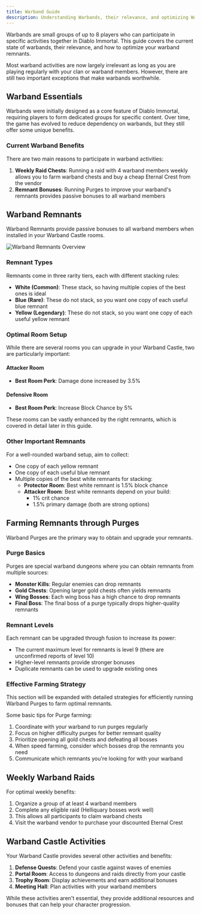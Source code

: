 ```yaml
---
title: Warband Guide
description: Understanding Warbands, their relevance, and optimizing Warband Remnants
---
```


Warbands are small groups of up to 8 players who can participate in specific activities together in Diablo Immortal. This guide covers the current state of warbands, their relevance, and how to optimize your warband remnants.

<Note title="Current Relevance">
  Most warband activities are now largely irrelevant as long as you are playing regularly with your clan or warband members. However, there are still two important exceptions that make warbands worthwhile.
</Note>

## Warband Essentials

Warbands were initially designed as a core feature of Diablo Immortal, requiring players to form dedicated groups for specific content. Over time, the game has evolved to reduce dependency on warbands, but they still offer some unique benefits.

### Current Warband Benefits

There are two main reasons to participate in warband activities:

1. **Weekly Raid Chests**: Running a raid with 4 warband members weekly allows you to farm warband chests and buy a cheap Eternal Crest from the vendor
2. **Remnant Bonuses**: Running Purges to improve your warband's remnants provides passive bonuses to all warband members

## Warband Remnants

Warband Remnants provide passive bonuses to all warband members when installed in your Warband Castle rooms.

![Warband Remnants Overview](/warband-rems.png)

### Remnant Types

Remnants come in three rarity tiers, each with different stacking rules:

- **White (Common)**: These stack, so having multiple copies of the best ones is ideal
- **Blue (Rare)**: These do not stack, so you want one copy of each useful blue remnant
- **Yellow (Legendary)**: These do not stack, so you want one copy of each useful yellow remnant

### Optimal Room Setup

While there are several rooms you can upgrade in your Warband Castle, two are particularly important:

#### Attacker Room

- **Best Room Perk**: Damage done increased by 3.5%

#### Defensive Room

- **Best Room Perk**: Increase Block Chance by 5%

<Note>
These rooms can be vastly enhanced by the right remnants, which is covered in detail later in this guide.
</Note>

### Other Important Remnants

For a well-rounded warband setup, aim to collect:
- One copy of each yellow remnant
- One copy of each useful blue remnant
- Multiple copies of the best white remnants for stacking:
  - **Protector Room**: Best white remnant is 1.5% block chance
  - **Attacker Room**: Best white remnants depend on your build:
    - 1% crit chance
    - 1.5% primary damage (both are strong options)

## Farming Remnants through Purges

Warband Purges are the primary way to obtain and upgrade your remnants.

### Purge Basics

Purges are special warband dungeons where you can obtain remnants from multiple sources:

- **Monster Kills**: Regular enemies can drop remnants
- **Gold Chests**: Opening larger gold chests often yields remnants
- **Wing Bosses**: Each wing boss has a high chance to drop remnants
- **Final Boss**: The final boss of a purge typically drops higher-quality remnants

### Remnant Levels

Each remnant can be upgraded through fusion to increase its power:

- The current maximum level for remnants is level 9 (there are unconfirmed reports of level 10)
- Higher-level remnants provide stronger bonuses
- Duplicate remnants can be used to upgrade existing ones

### Effective Farming Strategy

<Note title="TODO">
  This section will be expanded with detailed strategies for efficiently running Warband Purges to farm optimal remnants.
</Note>

Some basic tips for Purge farming:
1. Coordinate with your warband to run purges regularly
2. Focus on higher difficulty purges for better remnant quality
3. Prioritize opening all gold chests and defeating all bosses
4. When speed farming, consider which bosses drop the remnants you need
5. Communicate which remnants you're looking for with your warband

## Weekly Warband Raids

For optimal weekly benefits:

1. Organize a group of at least 4 warband members
2. Complete any eligible raid (Helliquary bosses work well)
3. This allows all participants to claim warband chests
4. Visit the warband vendor to purchase your discounted Eternal Crest

## Warband Castle Activities

Your Warband Castle provides several other activities and benefits:

1. **Defense Quests**: Defend your castle against waves of enemies
2. **Portal Room**: Access to dungeons and raids directly from your castle
3. **Trophy Room**: Display achievements and earn additional bonuses
4. **Meeting Hall**: Plan activities with your warband members

While these activities aren't essential, they provide additional resources and bonuses that can help your character progression.